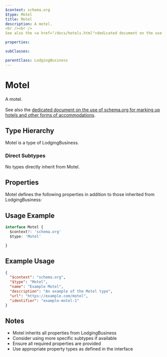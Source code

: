 ```yaml
---
$context: schema.org
$type: Motel
title: Motel
description: A motel.
<br /><br />
See also the <a href="/docs/hotels.html">dedicated document on the use of schema.org for marking up hotels and other forms of accommodations</a>.

properties:

subClasses:

parentClass: LodgingBusiness
---
```


# Motel

A motel.
<br /><br />
See also the <a href="/docs/hotels.html">dedicated document on the use of schema.org for marking up hotels and other forms of accommodations</a>.


## Type Hierarchy

Motel is a type of LodgingBusiness.

### Direct Subtypes

No types directly inherit from Motel.

## Properties

Motel defines the following properties in addition to those inherited from LodgingBusiness:



## Usage Example

```typescript
interface Motel {
  $context?: 'schema.org'
  $type: 'Motel'

}
```

## Example Usage

```json
{
  "$context": "schema.org",
  "$type": "Motel",
  "name": "Example Motel",
  "description": "An example of the Motel type",
  "url": "https://example.com/motel",
  "identifier": "example-motel-1"
}
```

## Notes

- Motel inherits all properties from LodgingBusiness
- Consider using more specific subtypes if available
- Ensure all required properties are provided
- Use appropriate property types as defined in the interface
